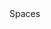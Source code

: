 <div style={{ float: "left", display: "table-column", width: "20%" }}>
  <span
    style={{
      background: "#D4EAFF",
      color: "#003D95",
      borderRadius: "10px",
      fontSize: ".8em",
      padding: "2px 10px",
      display: "inline-block",
      fontWeight: "500",
      letterSpacing: ".5px",
      whiteSpace: "nowrap",
    }}
  >Spaces</span>
</div>
